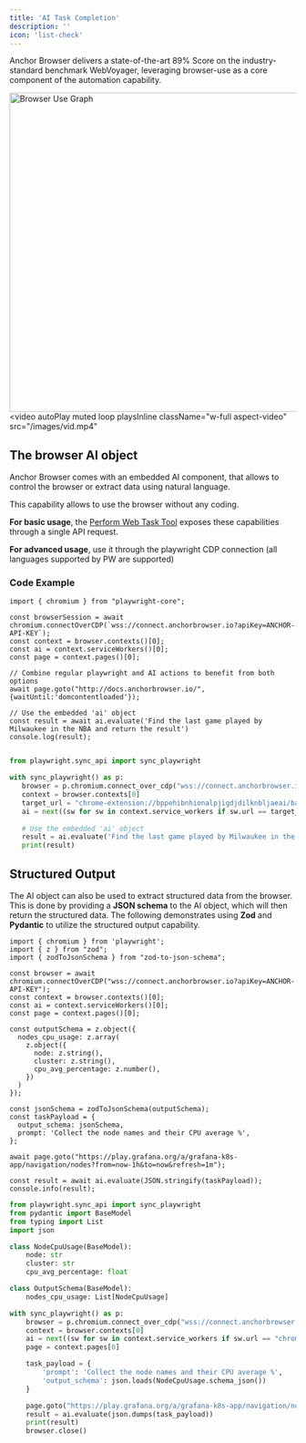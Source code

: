 ```yaml
---
title: 'AI Task Completion'
description: ''
icon: 'list-check'
---
```


Anchor Browser delivers a state-of-the-art 89% Score on the industry-standard benchmark WebVoyager, leveraging browser-use as a core component of the automation capability.

<img
  className="mx-auto"
  src="/images/bu-graph.jpeg"
  alt="Browser Use Graph"
  width="560"
/>
<video
  autoPlay
  muted
  loop
  playsInline
  className="w-full aspect-video"
  src="/images/vid.mp4"
></video>

## The browser AI object

Anchor Browser comes with an embedded AI component, that allows to control the browser or extract data using natural language.

This capability allows to use the browser without any coding.

**For basic usage**, the [Perform Web Task Tool](/api-reference/ai-tools/perform-web-task) exposes these capabilities through a single API request.

**For advanced usage**, use it through the playwright CDP connection (all languages supported by PW are supported)

### Code Example

<CodeGroup>

```tsx node.js
import { chromium } from "playwright-core";

const browserSession = await chromium.connectOverCDP(`wss://connect.anchorbrowser.io?apiKey=ANCHOR-API-KEY`);
const context = browser.contexts()[0];
const ai = context.serviceWorkers()[0];
const page = context.pages()[0];

// Combine regular playwright and AI actions to benefit from both options
await page.goto("http://docs.anchorbrowser.io/", {waitUntil:'domcontentloaded'});

// Use the embedded 'ai' object
const result = await ai.evaluate('Find the last game played by Milwaukee in the NBA and return the result')
console.log(result);

```
```python python

from playwright.sync_api import sync_playwright

with sync_playwright() as p:
   browser = p.chromium.connect_over_cdp("wss://connect.anchorbrowser.io?apiKey=ANCHOR-API-KEY")
   context = browser.contexts[0]
   target_url = "chrome-extension://bppehibnhionalpjigdjdilknbljaeai/background.js"
   ai = next((sw for sw in context.service_workers if sw.url == target_url), None)
            
   # Use the embedded 'ai' object
   result = ai.evaluate('Find the last game played by Milwaukee in the NBA and return the result')
   print(result)

```
</CodeGroup>

## Structured Output

The AI object can also be used to extract structured data from the browser. This is done by providing a **JSON schema** to the AI object, which will then return the structured data.
The following demonstrates using **Zod** and **Pydantic** to utilize the structured output capability.

<CodeGroup>

```tsx node.js
import { chromium } from 'playwright';
import { z } from "zod";
import { zodToJsonSchema } from "zod-to-json-schema";

const browser = await chromium.connectOverCDP("wss://connect.anchorbrowser.io?apiKey=ANCHOR-API-KEY");
const context = browser.contexts()[0];
const ai = context.serviceWorkers()[0];
const page = context.pages()[0];

const outputSchema = z.object({
  nodes_cpu_usage: z.array(
    z.object({
      node: z.string(),
      cluster: z.string(),
      cpu_avg_percentage: z.number(),
    })
  )
});

const jsonSchema = zodToJsonSchema(outputSchema);
const taskPayload = {
  output_schema: jsonSchema,
  prompt: 'Collect the node names and their CPU average %',
};

await page.goto("https://play.grafana.org/a/grafana-k8s-app/navigation/nodes?from=now-1h&to=now&refresh=1m");

const result = await ai.evaluate(JSON.stringify(taskPayload));
console.info(result);
```
```python python
from playwright.sync_api import sync_playwright
from pydantic import BaseModel
from typing import List
import json

class NodeCpuUsage(BaseModel):
    node: str
    cluster: str
    cpu_avg_percentage: float

class OutputSchema(BaseModel):
    nodes_cpu_usage: List[NodeCpuUsage]

with sync_playwright() as p:
    browser = p.chromium.connect_over_cdp("wss://connect.anchorbrowser.io?apiKey=ANCHOR-API-KEY")
    context = browser.contexts[0]
    ai = next((sw for sw in context.service_workers if sw.url == "chrome-extension://bppehibnhionalpjigdjdilknbljaeai/background.js"), None)
    page = context.pages[0]

    task_payload = {
        'prompt': 'Collect the node names and their CPU average %',
        'output_schema': json.loads(NodeCpuUsage.schema_json())
    }

    page.goto("https://play.grafana.org/a/grafana-k8s-app/navigation/nodes?from=now-1h&to=now&refresh=1m")
    result = ai.evaluate(json.dumps(task_payload))
    print(result)
    browser.close()

```
</CodeGroup>